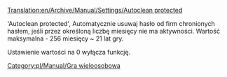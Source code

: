 [[Translation:en/Archive/Manual/Settings/Autoclean protected]]


'Autoclean protected', Automatycznie usuwaj hasło od firm chronionych hasłem, jeśli przez określoną liczbę miesięcy nie ma aktywności. Wartość maksymalna - 256 miesięcy ~ 21 lat gry.

Ustawienie wartości na 0 wyłącza funkcję.

[[Category:pl/Manual/Gra wieloosobowa]]